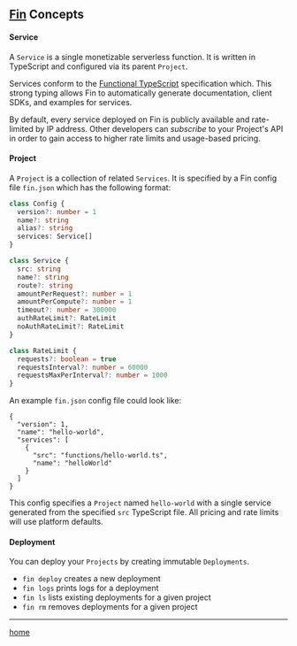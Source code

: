 
<Head>
  <title>Fin Concepts</title>
</Head>

## [Fin](/) Concepts

#### Service

A `Service` is a single monetizable serverless function. It is written in TypeScript and configured via its parent `Project`.

Services conform to the [Functional TypeScript](https://github.com/transitive-bullshit/functional-typescript) specification which. This strong typing allows Fin to automatically generate documentation, client SDKs, and examples for services.

By default, every service deployed on Fin is publicly available and rate-limited by IP address. Other developers can *subscribe* to your Project's API in order to gain access to higher rate limits and usage-based pricing.

#### Project

A `Project` is a collection of related `Services`. It is specified by a Fin config file `fin.json` which has the following format:

```ts
class Config {
  version?: number = 1
  name?: string
  alias?: string
  services: Service[]
}

class Service {
  src: string
  name?: string
  route?: string
  amountPerRequest?: number = 1
  amountPerCompute?: number = 1
  timeout?: number = 300000
  authRateLimit?: RateLimit
  noAuthRateLimit?: RateLimit
}

class RateLimit {
  requests?: boolean = true
  requestsInterval?: number = 60000
  requestsMaxPerInterval?: number = 1000
}
```

An example `fin.json` config file could look like:

```
{
  "version": 1,
  "name": "hello-world",
  "services": [
    {
      "src": "functions/hello-world.ts",
      "name": "helloWorld"
    }
  ]
}
```

This config specifies a `Project` named `hello-world` with a single service generated from the specified `src` TypeScript file. All pricing and rate limits will use platform defaults.

#### Deployment

You can deploy your `Projects` by creating immutable `Deployments`.

- `fin deploy` creates a new deployment
- `fin logs` prints logs for a deployment
- `fin ls` lists existing deployments for a given project
- `fin rm` removes deployments for a given project

---

[home](/)
